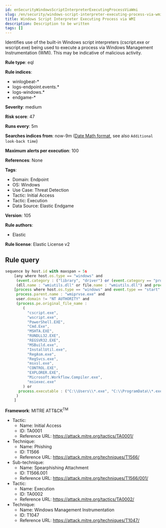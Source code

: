 ```yaml
---
id: enSecurityWindowsScriptInterpreterExecutingProcessViaWmi
slug: /en/security/windows-script-interpreter-executing-process-via-wmi
title: Windows Script Interpreter Executing Process via WMI
description: Description to be written
tags: []
---
```


<div id="windows-script-interpreter-executing-process-via-wmi"></div>

Identifies use of the built-in Windows script interpreters (cscript.exe or wscript.exe) being used to execute a process via Windows Management Instrumentation (WMI). This may be indicative of malicious activity.

**Rule type**: eql

**Rule indices**: 

* winlogbeat-*
* logs-endpoint.events.*
* logs-windows.*
* endgame-*

**Severity**: medium

**Risk score**: 47

**Runs every**: 5m

**Searches indices from**: now-9m ([Date Math format](((ref))/common-options.html#date-math), see also <DocLink id="enSecurityRulesUiCreate" section="set-the-rules-schedule">`Additional look-back time`</DocLink>)

**Maximum alerts per execution**: 100

**References**: None

**Tags**: 

* Domain: Endpoint
* OS: Windows
* Use Case: Threat Detection
* Tactic: Initial Access
* Tactic: Execution
* Data Source: Elastic Endgame

**Version**: 105

**Rule authors**: 

* Elastic

**Rule license**: Elastic License v2

## Rule query

```js
sequence by host.id with maxspan = 5s
    [any where host.os.type == "windows" and 
     (event.category : ("library", "driver") or (event.category == "process" and event.action : "Image loaded*")) and
     (dll.name : "wmiutils.dll" or file.name : "wmiutils.dll") and process.name : ("wscript.exe", "cscript.exe")]
    [process where host.os.type == "windows" and event.type == "start" and
     process.parent.name : "wmiprvse.exe" and
     user.domain != "NT AUTHORITY" and
     (process.pe.original_file_name :
        (
          "cscript.exe",
          "wscript.exe",
          "PowerShell.EXE",
          "Cmd.Exe",
          "MSHTA.EXE",
          "RUNDLL32.EXE",
          "REGSVR32.EXE",
          "MSBuild.exe",
          "InstallUtil.exe",
          "RegAsm.exe",
          "RegSvcs.exe",
          "msxsl.exe",
          "CONTROL.EXE",
          "EXPLORER.EXE",
          "Microsoft.Workflow.Compiler.exe",
          "msiexec.exe"
        ) or
      process.executable : ("C:\\Users\\*.exe", "C:\\ProgramData\\*.exe")
     )
    ]

```

**Framework**: MITRE ATT&CK<sup>TM</sup>

* Tactic:
    * Name: Initial Access
    * ID: TA0001
    * Reference URL: https://attack.mitre.org/tactics/TA0001/
* Technique:
    * Name: Phishing
    * ID: T1566
    * Reference URL: https://attack.mitre.org/techniques/T1566/
* Sub-technique:
    * Name: Spearphishing Attachment
    * ID: T1566.001
    * Reference URL: https://attack.mitre.org/techniques/T1566/001/
* Tactic:
    * Name: Execution
    * ID: TA0002
    * Reference URL: https://attack.mitre.org/tactics/TA0002/
* Technique:
    * Name: Windows Management Instrumentation
    * ID: T1047
    * Reference URL: https://attack.mitre.org/techniques/T1047/

